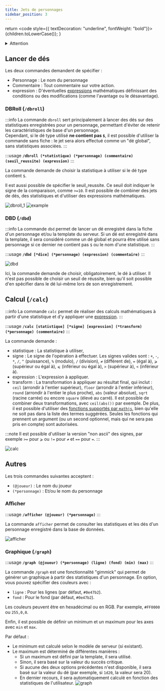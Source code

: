 ```yaml
---
title: Jets de personnages
sidebar_position: 3
---
```


  return <code style={{ textDecoration: "underline", fontWeight: "bold"}}>{children.toLowerCase()}</code>;
}

<details id="danger">
  <summary><Iconify icon="solar:danger-bold" height="26" class="danger-summary"/>Attention</summary>
  {}
   Par défaut, toutes les commandes sont désactivées et doivent être activées dans le panneau de configuration du serveur.
   ![](/assets/tuto/allow_commands_1.png)
   ![](/assets/tuto/allow_commands_2.png)
   ![](/assets/tuto/allow_commands_3.png)
   ![](/assets/tuto/allow_commands_4.png)
   ![](/assets/tuto/allow_commands_5.png)
</details> 

## Lancer de dés

Les deux commandes demandent de spécifier :
- <CL>Personnage</CL> : Le nom du personnage
- <CL>Commentaire</CL> : Tout commentaire sur votre action.
- <CL>expression</CL> : D'éventuelles [expressions](../introduction/expression.mdx) mathématiques définissant des conditions ou des modifications (comme l'avantage ou le désavantage).

### DBRoll (`/dbroll`)

:::info
La commande `dbroll` sert principalement à lancer des dés sur des statistiques enregistrées pour un personnage, permettant d'éviter de retenir les caractéristiques de base d'un personnage.  
Cependant, si le dé type utilisé **ne contient pas `$`**, il est possible d'utiliser la commande sans fiche : le jet sera alors effectué comme un "dé global", sans statistiques associées.
:::

:::usage
**`/dbroll (*statistique) (*personnage) (commentaire) (seuil_reussite) (expression)`**
:::

La commande demande de choisir la statistique à utiliser si le dé type contient `$`.

Il est aussi possible de spécifier le <CL>seuil_reussite</CL>. Ce seuil doit indiquer le signe de la comparaison, comme `>=10`. Il est possible de combiner des jets de dés, des statistiques et d'utiliser des expressions mathématiques.

![dbroll_1](/assets/rolls/db/dbroll_autocomplete.png)
![example](/assets/rolls/db/example.png)

### DBD (`/dbd`)

:::info
La commande `dbd` permet de lancer un dé enregistré dans la fiche d'un personnage et/ou la template du serveur.
Si un dé est enregistré dans la template, il sera considéré comme un dé global et pourra être utilisé sans personnage si ce dernier ne contient pas `$` ou le nom d'une statistique.
:::

:::usage
**`/dbd [*dice] (*personnage) (expression) (commentaire)`**
:::

![dbd](/assets/rolls/db/dbd_example.png)

Ici, la commande demande de choisir, obligatoirement, le dé à utiliser. Il n'est pas possible de choisir un seuil de réussite, bien qu'il soit possible d'en spécifier dans le dé lui-même lors de son enregistrement.

## Calcul (`/calc`)

:::info
La commande `calc` permet de réaliser des calculs mathématiques à partir d'une statistique et d'y appliquer une [expression](../introduction/expression.mdx).
:::

:::usage
**`/calc [statistique] [*signe] [expression] (*transform) (*personnage) (commentaire)`**
:::

La commande demande :
- <CL>statistique</CL> : La statistique à utiliser,
- <CL>signe</CL> : Le signe de l'opération à effectuer. Les signes valides sont : `+`, `-`, `*`, `/`, `^` (puissance), `%` (modulo), `/` (division), `≠` (différent de), `=` (égal à), `⩾` (supérieur ou égal à), `⩽` (inférieur ou égal à), `>` (supérieur à), `<` (inférieur à).
- <CL>expression</CL> : L'expression à appliquer.
- <CL>transform</CL> : La transformation à appliquer au résultat final, qui inclut : `ceil` (arrondir à l'entier supérieur), `floor` (arrondir à l'entier inférieur), `round` (arrondir à l'entier le plus proche), `abs` (valeur absolue), `sqrt` (racine carrée) ou encore `square` (élevé au carré). Il est possible de combiner deux transformations, avec `ceil(abs())` par exemple. De plus, il est possible d'utiliser des [fonctions supportés par `mathjs`](https://mathjs.org/docs/reference/functions.html), bien qu'elle ne soit pas dans la liste des termes suggérées. Seules les fonctions qui prennent un argument (ou un second optionnel, mais qui ne sera pas pris en compte) sont autorisées.

:::note
Il est possible d'utiliser la version "non ascii" des signes, par exemple `>=` pour `⩾` ou `!=` pour `≠` et `==` pour `=`.
:::

![calc](/assets/rolls/db/calc.png)


## Autres

Les trois commandes suivantes acceptent :
- `(@joueur)` : Le nom du joueur
- `(*personnage)` : Et/ou le nom du personnage

### Afficher

:::usage
**`/afficher (@joueur) (*personnage)`**
:::

La commande `afficher` permet de consulter les statistiques et les dés d'un personnage enregistré dans la base de données.

![afficher](/assets/rolls/db/display_ex.png)

### Graphique (`/graph`)

:::usage
**`/graph (@joueur) (*personnage) (ligne) (fond) (min) (max)`**
:::

La commande `/graph` est une fonctionnalité "gimmick" qui permet de générer un graphique à partir des statistiques d'un personnage. 
En option, vous pouvez spécifier des couleurs avec :
- `ligne` : Pour les lignes (par défaut, `#0e47b2`).
- `fond` : Pour le fond (par défaut, `#0e47b2`).

Les couleurs peuvent être en hexadécimal ou en RGB. Par exemple, `#FF0000` ou `255,0,0`.

Enfin, il est possible de définir un minimum et un maximum pour les axes avec `min` et `max`.

Par défaut :
- Le minimum est calculé selon le modèle de serveur (si existant).
- Le maximum est déterminé de différentes manières :
   - Si un maximum est défini par la template, il sera utilisé.
   - Sinon, il sera basé sur la valeur du succès critique.
   - Si aucune des deux options précédentes n'est disponible, il sera basé sur la valeur du dé (par exemple, si `1d20`, la valeur sera 20).
   - En dernier recours, il sera automatiquement calculé en fonction des statistiques de l'utilisateur.
![graph](/assets/graph.jpg)

